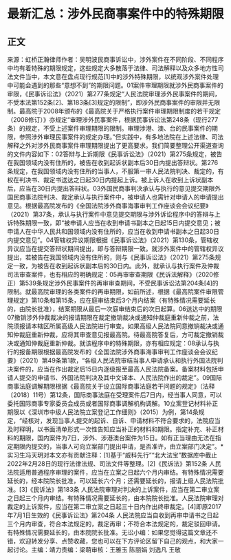 # 最新汇总：涉外民商事案件中的特殊期限
## 正文
来源：虹桥正瀚律师作者：吴明波民商事诉讼中，涉外案件在不同阶段、不同程序中均有着特殊的期限规定，这些规定大多散落于法律、司法解释以及众多地方性司法文件当中，本文意在盘点现行规范[1]中的涉外特殊期限，以统观涉外案件处理中可能会遇到的那些“意想不到”的期限问题。01案件审理期限就涉外民商事案件的审限，《民事诉讼法》（2021）第277条规定“人民法院审理涉外民事案件的期间，不受本法第152条[2]、第183条[3]规定的限制”，即涉外民商事案件的审限并无限制。最高院于2008年颁布的《最高院关于严格执行案件审理期限制度的若干规定（2008修订）》亦规定“审理涉外民事案件，根据民事诉讼法第248条（现行277条）的规定，不受上述案件审理期限的限制。审理涉港、澳、台的民事案件的期限，参照涉外审理民事案件的规定办理。”但实践中，有多地法院在上述法律、司法解释之外对涉外民商事案件审理期限提出了更高要求。我们简要整理公开渠道查询的文件内容如下：02答辩与上诉期限《民事诉讼法》（2021）第275条规定，被告在我国领域内没有住所的，被告在收到起诉状副本后30日内提出答辩状。第276条规定，在我国领域内没有住所的当事人，不服第一审人民法院判决、裁定的，有权在判决书、裁定书送达之日起30日内提起上诉。被上诉人在收到上诉状副本后，应当在30日内提出答辩状。03外国民商事判决承认与执行的意见提交期限外国民商事法院判决、裁定承认与执行案件中，被申请人也需针对申请人的申请提出意见。根据最高院发布的《全国法院涉外商事海事审判工作座谈会会议纪要》（2021）第37条，承认与执行案件中意见提交期限与涉外诉讼程序中的答辩与上诉特殊期限一致，即“被申请人应当在收到申请书副本之日起15日内提交意见；被申请人在中华人民共和国领域内没有住所的，应当在收到申请书副本之日起30日内提交意见”。04管辖权异议期限根据《民事诉讼法》（2021）第130条，管辖权异议应当在提交答辩状期间提出，即与答辩期限一致。就涉外案件中的管辖权异议提出，若被告在我国领域内没有住所的，则与《民事诉讼法》（2021）第275条规定一致，为被告在收到起诉状副本后的30日内。此外，就承认与执行案件及仲裁司法审查案件，也有相应的明确规定：05再审审查期限《民诉法解释》（2020修正）第539条规定涉外民事案件的再审审查期间，不受民事诉讼法第204条[4]的限制。就最高院审理的各类案件的再审期限，如前所述，根据《最高院案件审限管理规定》第10条和第15条，应在庭审结束后3个月内结案（有特殊情况需要延长的，由院长批准），结案期限从最后一次庭审结束后的次日起算。06送达中的期限07撤销涉外仲裁裁决的报请期限在裁定撤销裁决或通知仲裁庭重新仲裁之前，法院须报请本辖区所属高级人民法院进行审查。如果高级人民法院同意撤销裁决或通知仲裁庭重新仲裁，应将其审查意见报最高院。待最高院答复后，方可裁定撤销裁决或通知仲裁庭重新仲裁。就该程序中的特殊期限，亦有相应规定：08承认与执行的报备期限根据最高院发布的《全国法院涉外商事海事审判工作座谈会会议纪要》（2021）第49条第1款，“各级人民法院审结当事人申请承认和执行外国法院判决案件的，应当在作出裁定后15日内逐级报至最高人民法院备案。备案材料包括申请人提交的申请书、外国法院判决及其中文译本、人民法院作出的裁定”。09国际商事法庭调解期限根据《最高院关于设立国际商事法庭若干问题的规定》（法释〔2018〕11号）第12条，国际商事法庭在受理案件后7日内，经当事人同意，可以委托国际商事专家委员会成员或者国际商事调解机构调解。10立案登记材料补正期限以《深圳市中级人民法院立案登记工作细则》（2015）为例，第14条规定，“经核对，发现当事人提交的起诉、自诉、申请材料不符合要求的，法院应当及时释明，以书面清单形式一次性告知应当补正的材料和期限。指定补充、补正材料的期限，国内案件为7日，涉外、涉港澳台案件为15日。如有正当理由无法在指定期限内提交的，当事人可向立案部门提出申请，是否准许，由立案部门决定”。*实习生冯天玥对本文亦有贡献注释：[1]基于“威科先行”“北大法宝”数据库中截止2022年2月28日的现行法律法规、司法文件等整理。[2]《民诉法》第152条 人民法院适用普通程序审理的案件，应当在立案之日起六个月内审结。有特殊情况需要延长的，经本院院长批准，可以延长六个月；还需要延长的，报请上级人民法院批准。[3]《民诉法》第183条 人民法院审理对判决的上诉案件，应当在第二审立案之日起三个月内审结。有特殊情况需要延长的，由本院院长批准。人民法院审理对裁定的上诉案件，应当在第二审立案之日起三十日内作出终审裁定。[4]即原2017年7月1日生效的《民事诉讼法》第204条 人民法院应当自收到再审申请书之日起三个月内审查，符合本法规定的，裁定再审；不符合本法规定的，裁定驳回申请。有特殊情况需要延长的，由本院院长批准。无讼小编：如果您觉得这篇文章还不错，欢迎转发分享、点赞收藏，您也可以在下方评论区留下自己的观点，和大家一起讨论。主编：靖力责编：梁萌审核：王雅玉 陈丽娟 刘逸凡 王敬